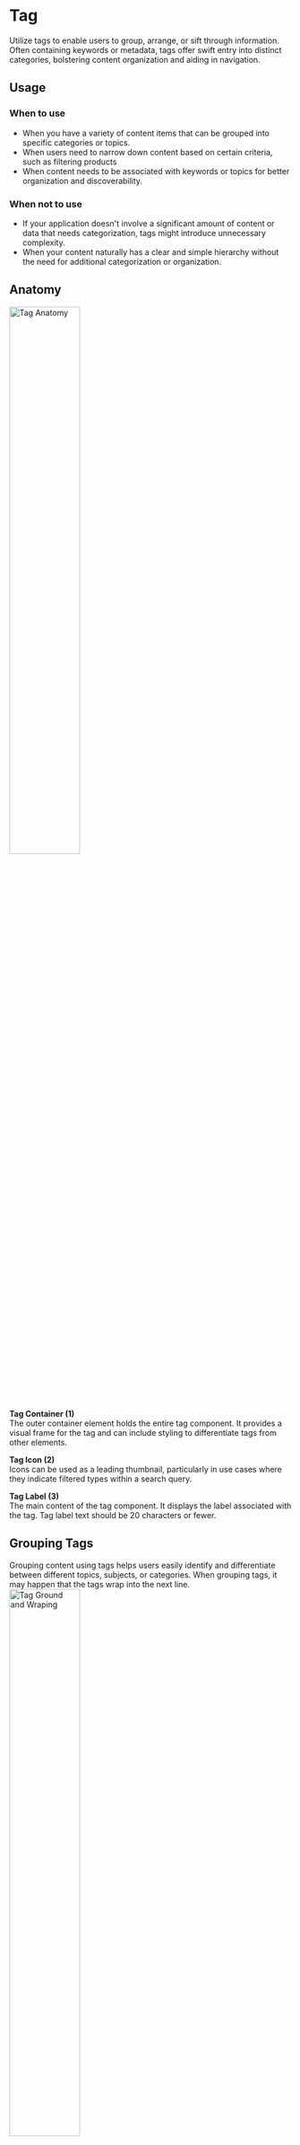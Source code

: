 

<Meta of={TagStories} />

# Tag
Utilize tags to enable users to group, arrange, or sift through information. Often containing keywords or metadata, tags offer swift entry into distinct categories, bolstering content organization and aiding in navigation.

## Usage

### When to use
- When you have a variety of content items that can be grouped into specific categories or topics.
- When users need to narrow down content based on certain criteria, such as filtering products
- When content needs to be associated with keywords or topics for better organization and discoverability.

### When not to use
- If your application doesn't involve a significant amount of content or data that needs categorization, tags might introduce unnecessary complexity.
- When your content naturally has a clear and simple hierarchy without the need for additional categorization or organization.

## Anatomy
<img src={TagAnatomy} alt="Tag Anatomy" width="50%" />

**Tag Container (1)**\
The outer container element holds the entire tag component. It provides a visual frame for the tag and can include styling to differentiate tags from other elements.


**Tag Icon (2)**\
Icons can be used as a leading thumbnail, particularly in use cases where they indicate filtered types within a search query.


**Tag Label (3)**\
The main content of the tag component. It displays the label associated with the tag. Tag label text should be 20 characters or fewer.

## Grouping Tags
Grouping content using tags helps users easily identify and differentiate between different topics, subjects, or categories. When grouping tags, it may happen that the tags wrap into the next line.
<img src={TagWraping} alt="Tag Ground and Wraping" width="50%" />

## Tag Alignment
Depending on the layout, it is possible to align the tag group left-aligned or centred.
<img src={TagAlignment} alt="Tag Alignment" />

## States
<img src={TagStates} alt="Tag States" />


*** Check out the Figma component: **[Tag](https://www.figma.com/file/zPvPwPgb4EsYFXKC2nhzSG/Infineon-DDS-%7C-Main?type=design&node-id=23621-13779&mode=design&t=Uw3fwZdQW62P8kSV-4)**